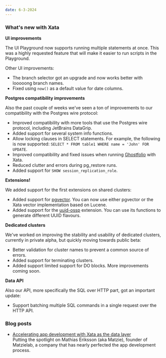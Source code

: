 ```yaml
---
date: 6-3-2024
---
```


### What's new with Xata

**UI improvements**

The UI Playground now supports running multiple statements at once. This was a highly requested feature that will make it easier to run scripts in the Playground.

<ArticleVideo
  platform="html"
  src="https://github.com/xataio/mdx-changelog/raw/main/images/playground_batch_sql.mp4"
  width="2356"
  height="1056"
/>

Other UI improvements:

- The branch selector got an upgrade and now works better with looooong branch names.
- Fixed using `now()` as a default value for date columns.

**Postgres compatibility improvements**

Also the past couple of weeks we've seen a ton of improvements to our compatibility with the Postgres wire protocol:

- Improved compatibility with more tools that use the Postgres wire protocol, including JetBrains DataGrip.
- Added support for several system info functions.
- Allow locking clauses in SELECT statements. For example, the following is now supported: `SELECT * FROM table1 WHERE name = 'John' FOR UPDATE`.
- Improved compatibility and fixed issues when running [Ghostfolio](https://github.com/ghostfolio/ghostfolio) with Xata.
- Reduced clutter and errors during pg_restore runs.
- Added support for `SHOW session_replication_role`.

**Extensions!**

We added support for the first extensions on shared clusters:

- Added support for [pgvector](https://github.com/pgvector/pgvector). You can now use either pgvector or the Xata vector implementation based on Lucene.
- Added support for the [uuid-ossp](https://www.postgresql.org/docs/current/uuid-ossp.html) extension. You can use its functions to generate different UUID flavours.

**Dedicated clusters**

We've worked on improving the stability and usability of dedicated clusters, currently in private alpha, but quickly moving towards public beta:

- Better validation for cluster names to prevent a common source of errors.
- Added support for terminating clusters.
- Added support limited support for DO blocks. More improvements coming soon.

**Data API**

Also our API, more specifically the SQL over HTTP part, got an important update:

- Support batching multiple SQL commands in a single request over the HTTP API.

### Blog posts

- [Accelerating app development with Xata as the data layer](https://xata.io/blog/community-spotlight-accelerating-app-development)\
  Putting the spotlight on Mathias Eriksson (aka Matzie), founder of Matzielab, a company that has nearly perfected the app development process.
